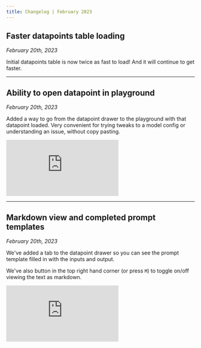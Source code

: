 ```yaml
---
title: Changelog | February 2023
---
```


## Faster datapoints table loading

_February 20th, 2023_

Initial datapoints table is now twice as fast to load! And it will continue to get faster.

---

## Ability to open datapoint in playground

_February 20th, 2023_

Added a way to go from the datapoint drawer to the playground with that datapoint loaded. Very convenient for trying tweaks to a model config or understanding an issue, without copy pasting.

<div style={{
  position: 'relative',
  paddingBottom: '76.37906647807637%',
  height: 0
}}>
  <iframe src="https://www.loom.com/embed/edc690d4c9294dda9f90a939e0d83091" frameborder="0" webkitallowfullscreen mozallowfullscreen allowfullscreen style={{
    position: 'absolute',
    top: 0,
    left: 0,
    width: '100%',
    height: '100%'
  }}></iframe>
</div>

---

## Markdown view and completed prompt templates

_February 20th, 2023_

We've added a tab to the datapoint drawer so you can see the prompt template filled in with the inputs and output.

We've also button in the top right hand corner (or press `M`)  to toggle on/off viewing the text as markdown.

<div style={{
  position: 'relative',
  paddingBottom: '67.75407779171894%',
  height: 0
}}>
  <iframe src="https://www.loom.com/embed/3db8842975dc4dcaa25b7ec079c57463" frameborder="0" webkitallowfullscreen mozallowfullscreen allowfullscreen style={{
    position: 'absolute',
    top: 0,
    left: 0,
    width: '100%',
    height: '100%'
  }}></iframe>
</div>
